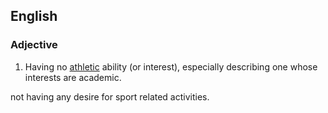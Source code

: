 ==English==
===Adjective===
{{en-adj}}
# Having no [[athletic]] ability (or interest), especially describing one whose interests are academic.
not having any desire for sport related activities.